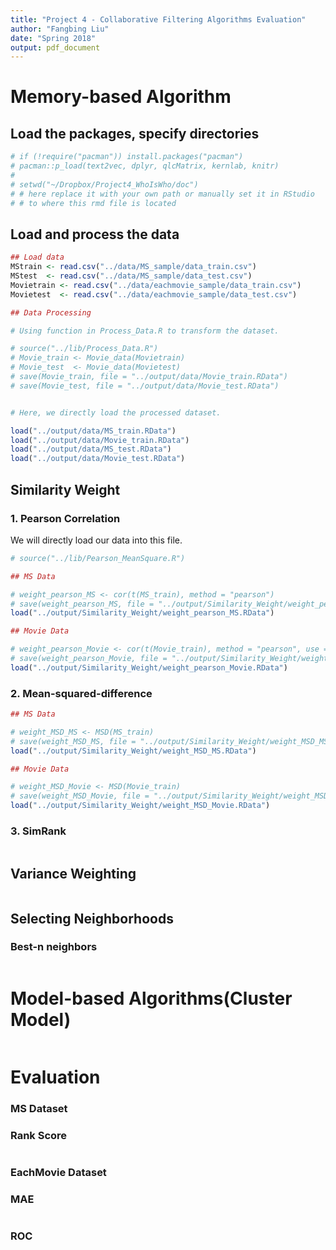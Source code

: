```yaml
---
title: "Project 4 - Collaborative Filtering Algorithms Evaluation"
author: "Fangbing Liu"
date: "Spring 2018"
output: pdf_document
---
```


# Memory-based Algorithm

## Load the packages, specify directories

```r
# if (!require("pacman")) install.packages("pacman")
# pacman::p_load(text2vec, dplyr, qlcMatrix, kernlab, knitr)
# 
# setwd("~/Dropbox/Project4_WhoIsWho/doc")
# # here replace it with your own path or manually set it in RStudio
# # to where this rmd file is located
```

## Load and process the data

```r
## Load data
MStrain <- read.csv("../data/MS_sample/data_train.csv")
MStest  <- read.csv("../data/MS_sample/data_test.csv")
Movietrain <- read.csv("../data/eachmovie_sample/data_train.csv")
Movietest  <- read.csv("../data/eachmovie_sample/data_test.csv")

## Data Processing

# Using function in Process_Data.R to transform the dataset.

# source("../lib/Process_Data.R")
# Movie_train <- Movie_data(Movietrain)
# Movie_test  <- Movie_data(Movietest)
# save(Movie_train, file = "../output/data/Movie_train.RData")
# save(Movie_test, file = "../output/data/Movie_test.RData")


# Here, we directly load the processed dataset.

load("../output/data/MS_train.RData")
load("../output/data/Movie_train.RData")
load("../output/data/MS_test.RData")
load("../output/data/Movie_test.RData")
```

## Similarity Weight

### 1. Pearson Correlation
We will directly load our data into this file.
```r
# source("../lib/Pearson_MeanSquare.R")

## MS Data

# weight_pearson_MS <- cor(t(MS_train), method = "pearson")
# save(weight_pearson_MS, file = "../output/Similarity_Weight/weight_pearson_MS.RData")
load("../output/Similarity_Weight/weight_pearson_MS.RData")

## Movie Data

# weight_pearson_Movie <- cor(t(Movie_train), method = "pearson", use = "pairwise.complete.obs")
# save(weight_pearson_Movie, file = "../output/Similarity_Weight/weight_pearson_Movie.RData")
load("../output/Similarity_Weight/weight_pearson_Movie.RData")
```

### 2. Mean-squared-difference
```r
## MS Data

# weight_MSD_MS <- MSD(MS_train)
# save(weight_MSD_MS, file = "../output/Similarity_Weight/weight_MSD_MS.RData")
load("../output/Similarity_Weight/weight_MSD_MS.RData")

## Movie Data

# weight_MSD_Movie <- MSD(Movie_train)
# save(weight_MSD_Movie, file = "../output/Similarity_Weight/weight_MSD_Movie.RData")
load("../output/Similarity_Weight/weight_MSD_Movie.RData")
```

### 3. SimRank
```r

```

## Variance Weighting 
```r

```

## Selecting Neighborhoods

### Best-n neighbors
```r

```

# Model-based Algorithms(Cluster Model)
```r

```

# Evaluation 

### MS Dataset
### Rank Score
```r

```

### EachMovie Dataset
### MAE
```r

```

### ROC
```r

```

